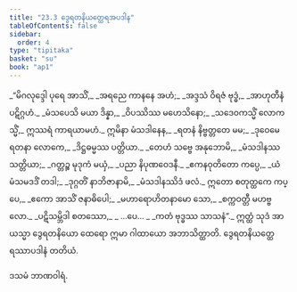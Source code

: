 ```yaml
---
title: "23.3 ဒွေရတနိယတ္ထေရအပဒါန"
tableOfContents: false
sidebar:
  order: 4
type: "tipitaka"
basket: "su"
book: "ap1"
---
```



<DynamicBreadcrumb />

<Division number="12" book="ap1">

<Paragraph number="2914" type="verses" book="ap1">
_“မိဂလုဒ္ဒေါ ပုရေ အာသိံ,_  
_အရညေ ကာနနေ အဟံ;_  
_အဒ္ဒသံ ဝိရဇံ ဗုဒ္ဓံ,_  
_အာဟုတီနံ ပဋိဂ္ဂဟံ._  

</Paragraph>

</Division>
<Division number="13" book="ap1">

<Paragraph number="2915" type="verses" book="ap1">
_မံသပေသိ မယာ ဒိန္နာ,_  
_ဝိပဿိဿ မဟေသိနော;_  
_သဒေဝကသ္မိံ လောကသ္မိံ,_  
ဣဿရံ ကာရယာမဟံ._  

</Paragraph>

</Division>
<Division number="14" book="ap1">

<Paragraph number="2916" type="verses" book="ap1">
ဣမိနာ မံသဒါနေန,_  
_ရတနံ နိဗ္ဗတ္တတေ မမ;_  
_ဒုဝေမေ ရတနာ လောကေ,_  
_ဒိဋ္ဌဓမ္မဿ ပတ္တိယာ._  

</Paragraph>

</Division>
<Division number="15" book="ap1">

<Paragraph number="2917" type="verses" book="ap1">
_တေဟံ သဗ္ဗေ အနုဘောမိ,_  
_မံသဒါနဿ သတ္တိယာ;_  
_ဂတ္တဉ္စ မုဒုကံ မယှံ,_  
_ပညာ နိပုဏဝေဒနီ._  

</Paragraph>

</Division>
<Division number="16" book="ap1">

<Paragraph number="2918" type="verses" book="ap1">
_ဧကနဝုတိတော ကပ္ပေ,_  
_ယံ မံသမဒဒိံ တဒါ;_  
_ဒုဂ္ဂတိံ နာဘိဇာနာမိ,_  
_မံသဒါနဿိဒံ ဖလံ._  

</Paragraph>

</Division>
<Division number="17" book="ap1">

<Paragraph number="2919" type="verses" book="ap1">
ဣတော စတုတ္ထကေ ကပ္ပေ,_  
_ဧကော အာသိံ ဇနာဓိပေါ;_  
_မဟာရောဟိတနာမော သော,_  
_စက္ကဝတ္တီ မဟဗ္ဗလော._  

</Paragraph>

</Division>
<Division number="18" book="ap1">

<Paragraph number="2920" type="verses" book="ap1">
_ပဋိသမ္ဘိဒါ စတဿော,_  
_ …ပေ… _  
_ကတံ ဗုဒ္ဓဿ သာသနံ”._  

</Paragraph>

<Paragraph number="2921" book="ap1">
ဣတ္ထံ သုဒံ အာယသ္မာ ဒွေရတနိယော ထေရော ဣမာ ဂါထာယော အဘာသိတ္ထာတိ.

</Paragraph>
</Division>

<Paragraph number="2922" type="center" book="ap1">
ဒွေရတနိယတ္ထေရဿာပဒါနံ တတိယံ.

  
ဒသမံ ဘာဏဝါရံ.
</Paragraph>